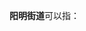 '''阳明街道'''可以指：
{{PRC admin/disambig|23/10/03/001/000|33/02/81/004/000}}
{{disambig|cat=四字乡级行政区划消歧义}}